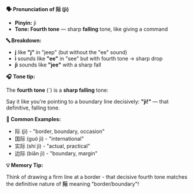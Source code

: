 **🗣️ Pronunciation of 际 (jì)**

- **Pinyin:** jì
- **Tone: Fourth tone** — sharp **falling** tone, like giving a command

**🔤 Breakdown:**

- **j** like **"j"** in "jeep" (but without the "ee" sound)
- **ì** sounds like **"ee"** in "see" but with fourth tone → sharp drop
- **jì** sounds like **"jee"** with a sharp fall

**🎧 Tone tip:**

The **fourth tone** (ˋ) is a **sharp falling** tone:

Say it like you're pointing to a boundary line decisively: **"jì!"** — that definitive, falling
tone.

**📝 Common Examples:**

- 际 (jì) - "border, boundary, occasion"
- 国际 (guó jì) - "international"
- 实际 (shí jì) - "actual, practical"
- 边际 (biān jì) - "boundary, margin"

**💡 Memory Tip:**

Think of drawing a firm line at a border - that decisive fourth tone matches the definitive nature
of **际** meaning "border/boundary"!
